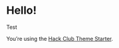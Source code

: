 
<Container>

# Hello!

<sunken>
Test
</sunken>

You’re using the [Hack Club Theme Starter](https://github.com/hackclub/theme-starter).

</Container>
